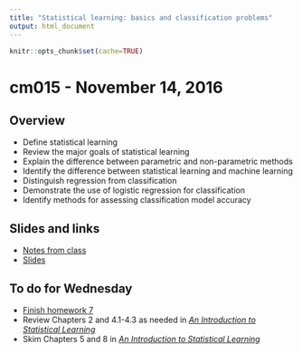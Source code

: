 ```yaml
---
title: "Statistical learning: basics and classification problems"
output: html_document
---
```


```r
knitr::opts_chunk$set(cache=TRUE)
```

# cm015 - November 14, 2016

## Overview

* Define statistical learning
* Review the major goals of statistical learning
* Explain the difference between parametric and non-parametric methods
* Identify the difference between statistical learning and machine learning
* Distinguish regression from classification
* Demonstrate the use of logistic regression for classification
* Identify methods for assessing classification model accuracy

## Slides and links

* [Notes from class](stat_learning01.html)
* [Slides](extras/cm015_slides.html)

## To do for Wednesday

* [Finish homework 7](hw07-text_analysis.html)
* Review Chapters 2 and 4.1-4.3 as needed in [*An Introduction to Statistical Learning*](http://link.springer.com.proxy.uchicago.edu/book/10.1007%2F978-1-4614-7138-7)
* Skim Chapters 5 and 8 in [*An Introduction to Statistical Learning*](http://link.springer.com.proxy.uchicago.edu/book/10.1007%2F978-1-4614-7138-7)

